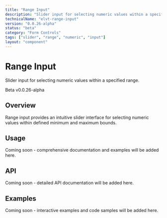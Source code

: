 ```yaml
---
title: "Range Input"
description: "Slider input for selecting numeric values within a specified range."
technicalName: "elvt-range-input"
version: "0.0.26-alpha"
status: "beta"
category: "Form Controls"
tags: ["slider", "range", "numeric", "input"]
layout: "component"
---
```


# Range Input

Slider input for selecting numeric values within a specified range.

<elvt-badge tone="primary" size="small">Beta</elvt-badge> <elvt-badge tone="neutral" size="small">v0.0.26-alpha</elvt-badge>

## Overview

Range input provides an intuitive slider interface for selecting numeric values within defined minimum and maximum bounds.

## Usage

Coming soon - comprehensive documentation and examples will be added here.

## API

Coming soon - detailed API documentation will be added here.

## Examples

Coming soon - interactive examples and code samples will be added here.
